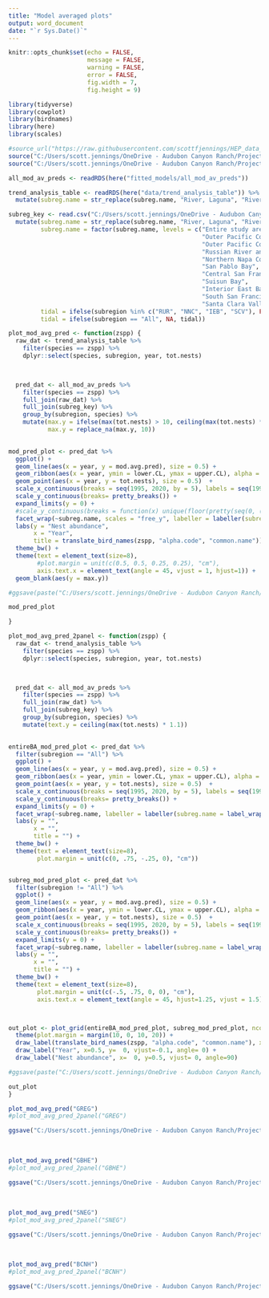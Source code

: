 ```yaml
---
title: "Model averaged plots"
output: word_document
date: "`r Sys.Date()`"
---
```



```r
knitr::opts_chunk$set(echo = FALSE,
                      message = FALSE,
                      warning = FALSE,
                      error = FALSE,
                      fig.width = 7,
                      fig.height = 9)
```



```r
library(tidyverse)
library(cowplot)
library(birdnames)
library(here)
library(scales)

#source_url("https://raw.githubusercontent.com/scottfjennings/HEP_data_work/master/HEP_code/HEP_utility_functions.R")
source("C:/Users/scott.jennings/OneDrive - Audubon Canyon Ranch/Projects/core_monitoring_research/HEP/hep_analyses/how_are_the_egrets_doing/code/ms_analysis/hep_trend_utilities.R")
source("C:/Users/scott.jennings/OneDrive - Audubon Canyon Ranch/Projects/core_monitoring_research/HEP/HEP_data_work/HEP_code/HEP_utility_functions.R")

```

```r

all_mod_av_preds <- readRDS(here("fitted_models/all_mod_av_preds"))

trend_analysis_table <- readRDS(here("data/trend_analysis_table")) %>% 
  mutate(subreg.name = str_replace(subreg.name, "River, Laguna", "River and Laguna"))

subreg_key <- read.csv("C:/Users/scott.jennings/OneDrive - Audubon Canyon Ranch/Projects/core_monitoring_research/HEP/HEP_data_work/HEP_data/subregion_key.csv") %>% 
  mutate(subreg.name = str_replace(subreg.name, "River, Laguna", "River and Laguna"),
         subreg.name = factor(subreg.name, levels = c("Entire study area", 
                                                      "Outer Pacific Coast, North",
                                                      "Outer Pacific Coast, South", 
                                                      "Russian River and Laguna de Santa Rosa", 
                                                      "Northern Napa County",
                                                      "San Pablo Bay", 
                                                      "Central San Francisco Bay", 
                                                      "Suisun Bay", 
                                                      "Interior East Bay",
                                                      "South San Francisco Bay", 
                                                      "Santa Clara Valley")),
         tidal = ifelse(subregion %in% c("RUR", "NNC", "IEB", "SCV"), FALSE, TRUE),
         tidal = ifelse(subregion == "All", NA, tidal))

```




```r


plot_mod_avg_pred <- function(zspp) {
  raw_dat <- trend_analysis_table %>% 
    filter(species == zspp) %>% 
    dplyr::select(species, subregion, year, tot.nests)


  
  pred_dat <- all_mod_av_preds %>% 
    filter(species == zspp) %>% 
    full_join(raw_dat) %>% 
    full_join(subreg_key) %>% 
    group_by(subregion, species) %>% 
    mutate(max.y = ifelse(max(tot.nests) > 10, ceiling(max(tot.nests) * 1.1), 10),
           max.y = replace_na(max.y, 10))

  
mod_pred_plot <- pred_dat %>% 
  ggplot() +
  geom_line(aes(x = year, y = mod.avg.pred), size = 0.5) +
  geom_ribbon(aes(x = year, ymin = lower.CL, ymax = upper.CL), alpha = 0.25) +
  geom_point(aes(x = year, y = tot.nests), size = 0.5)  + 
  scale_x_continuous(breaks = seq(1995, 2020, by = 5), labels = seq(1995, 2020, by = 5)) + 
  scale_y_continuous(breaks= pretty_breaks()) + 
  expand_limits(y = 0) + 
  #scale_y_continuous(breaks = function(x) unique(floor(pretty(seq(0, (max(x) + 1) * 1.3))))) +
  facet_wrap(~subreg.name, scales = "free_y", labeller = labeller(subreg.name = label_wrap_gen(30))) +
  labs(y = "Nest abundance",
       x = "Year",
       title = translate_bird_names(zspp, "alpha.code", "common.name")) +
  theme_bw() +
  theme(text = element_text(size=8),
        #plot.margin = unit(c(0.5, 0.5, 0.25, 0.25), "cm"),
        axis.text.x = element_text(angle = 45, vjust = 1, hjust=1)) +
  geom_blank(aes(y = max.y))

#ggsave(paste("C:/Users/scott.jennings/OneDrive - Audubon Canyon Ranch/Projects/core_monitoring_research/HEP/hep_analyses/how_are_the_egrets_doing/figures/mod_avg_pred_plot_", zspp, ".png", sep = ""), mod_pred_plot, width = 7, height = 9, dpi = 600)

mod_pred_plot

}

```

```r


plot_mod_avg_pred_2panel <- function(zspp) {
  raw_dat <- trend_analysis_table %>% 
    filter(species == zspp) %>% 
    dplyr::select(species, subregion, year, tot.nests)


  
  pred_dat <- all_mod_av_preds %>% 
    filter(species == zspp) %>% 
    full_join(raw_dat) %>% 
    full_join(subreg_key) %>% 
    group_by(subregion, species) %>% 
    mutate(text.y = ceiling(max(tot.nests) * 1.1))

  
entireBA_mod_pred_plot <- pred_dat %>% 
  filter(subregion == "All") %>% 
  ggplot() +
  geom_line(aes(x = year, y = mod.avg.pred), size = 0.5) +
  geom_ribbon(aes(x = year, ymin = lower.CL, ymax = upper.CL), alpha = 0.25) +
  geom_point(aes(x = year, y = tot.nests), size = 0.5)  + 
  scale_x_continuous(breaks = seq(1995, 2020, by = 5), labels = seq(1995, 2020, by = 5)) + 
  scale_y_continuous(breaks= pretty_breaks()) + 
  expand_limits(y = 0) + 
  facet_wrap(~subreg.name, labeller = labeller(subreg.name = label_wrap_gen(30))) +
  labs(y = "",
       x = "",
       title = "") +
  theme_bw() +
  theme(text = element_text(size=8),
        plot.margin = unit(c(0, .75, -.25, 0), "cm"))


subreg_mod_pred_plot <- pred_dat %>% 
  filter(subregion != "All") %>% 
  ggplot() +
  geom_line(aes(x = year, y = mod.avg.pred), size = 0.5) +
  geom_ribbon(aes(x = year, ymin = lower.CL, ymax = upper.CL), alpha = 0.25) +
  geom_point(aes(x = year, y = tot.nests), size = 0.5)  + 
  scale_x_continuous(breaks = seq(1995, 2020, by = 5), labels = seq(1995, 2020, by = 5)) + 
  scale_y_continuous(breaks= pretty_breaks()) + 
  expand_limits(y = 0) + 
  facet_wrap(~subreg.name, labeller = labeller(subreg.name = label_wrap_gen(30))) +
  labs(y = "",
       x = "",
       title = "") +
  theme_bw() +
  theme(text = element_text(size=8),
        plot.margin = unit(c(-.5, .75, 0, 0), "cm"),
        axis.text.x = element_text(angle = 45, hjust=1.25, vjust = 1.5))



out_plot <- plot_grid(entireBA_mod_pred_plot, subreg_mod_pred_plot, ncol = 1, rel_heights = c(.4, .6), align = "v", axis = "l")  + 
  theme(plot.margin = margin(10, 0, 10, 20)) +
  draw_label(translate_bird_names(zspp, "alpha.code", "common.name"), x = 0.15, y = 1, vjust = 0.9, angle= 0) +
  draw_label("Year", x=0.5, y=  0, vjust=-0.1, angle= 0) +
  draw_label("Nest abundance", x=  0, y=0.5, vjust= 0, angle=90)

#ggsave(paste("C:/Users/scott.jennings/OneDrive - Audubon Canyon Ranch/Projects/core_monitoring_research/HEP/hep_analyses/how_are_the_egrets_doing/figures/mod_avg_pred_plot_", zspp, ".png", sep = ""), out_plot, width = 7, height = 9, dpi = 600)

out_plot
}

```



```r

plot_mod_avg_pred("GREG")
#plot_mod_avg_pred_2panel("GREG")

ggsave("C:/Users/scott.jennings/OneDrive - Audubon Canyon Ranch/Projects/core_monitoring_research/HEP/hep_analyses/how_are_the_egrets_doing/documents/manuscript/proofs/SFEWS-Jennings_etal_Figure 7.jpg", width = 7, height = 7, dpi = 600)

```

<br>

```r

plot_mod_avg_pred("GBHE")
#plot_mod_avg_pred_2panel("GBHE")

ggsave("C:/Users/scott.jennings/OneDrive - Audubon Canyon Ranch/Projects/core_monitoring_research/HEP/hep_analyses/how_are_the_egrets_doing/documents/manuscript/proofs/SFEWS-Jennings_etal_Figure 8.jpg", width = 7, height = 7, dpi = 600)
```

<br>

```r

plot_mod_avg_pred("SNEG")
#plot_mod_avg_pred_2panel("SNEG")

ggsave("C:/Users/scott.jennings/OneDrive - Audubon Canyon Ranch/Projects/core_monitoring_research/HEP/hep_analyses/how_are_the_egrets_doing/documents/manuscript/proofs/SFEWS-Jennings_etal_Figure 9.jpg", width = 7, height = 7, dpi = 600)
```

<br>

```r

plot_mod_avg_pred("BCNH")
#plot_mod_avg_pred_2panel("BCNH")

ggsave("C:/Users/scott.jennings/OneDrive - Audubon Canyon Ranch/Projects/core_monitoring_research/HEP/hep_analyses/how_are_the_egrets_doing/documents/manuscript/proofs/SFEWS-Jennings_etal_Figure 10.jpg", width = 7, height = 7, dpi = 600)
```

